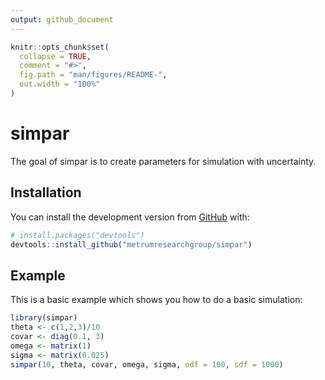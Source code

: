 ```yaml
---
output: github_document
---
```


<!-- README.md is generated from README.Rmd. Please edit that file -->

```r
knitr::opts_chunk$set(
  collapse = TRUE,
  comment = "#>",
  fig.path = "man/figures/README-",
  out.width = "100%"
)
```

# simpar

<!-- badges: start -->
<!-- badges: end -->

The goal of simpar is to create parameters for simulation with uncertainty.

## Installation

You can install the development version from [GitHub](https://github.com/) with:

``` r
# install.packages("devtools")
devtools::install_github("metrumresearchgroup/simpar")
```
## Example

This is a basic example which shows you how to do a basic simulation:

```r
library(simpar)
theta <- c(1,2,3)/10
covar <- diag(0.1, 3)
omega <- matrix(1)
sigma <- matrix(0.025)
simpar(10, theta, covar, omega, sigma, odf = 100, sdf = 1000)
```

